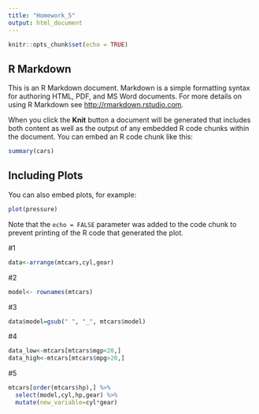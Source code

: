 ---
title: "Homework_5"
output: html_document
---

```{r setup, include=FALSE}
knitr::opts_chunk$set(echo = TRUE)
```

## R Markdown

This is an R Markdown document. Markdown is a simple formatting syntax for authoring HTML, PDF, and MS Word documents. For more details on using R Markdown see <http://rmarkdown.rstudio.com>.

When you click the **Knit** button a document will be generated that includes both content as well as the output of any embedded R code chunks within the document. You can embed an R code chunk like this:

```{r cars}
summary(cars)
```

## Including Plots

You can also embed plots, for example:

```{r pressure, echo=FALSE}
plot(pressure)
```

Note that the `echo = FALSE` parameter was added to the code chunk to prevent printing of the R code that generated the plot.


#1

```{r}
data<-arrange(mtcars,cyl,gear)
```

#2
```{r}
model<- rownames(mtcars)
```

#3

```{r}
data$model=gsub(" ", "_", mtcars$model)
```

#4

```{r}
data_low<-mtcars[mtcars$mgp<20,]
data_high<-mtcars[mtcars$mpg>20,]
```


#5
```{r}
mtcars[order(mtcars$hp),] %>%
  select(model,cyl,hp,gear) %>%
  mutate(new_variable=cyl*gear)

```


